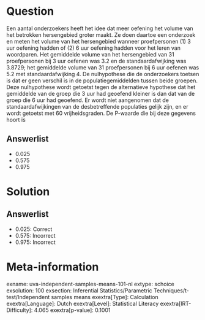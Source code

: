Question
========

Een aantal onderzoekers heeft het idee dat meer oefening het volume van
het betrokken hersengebied groter maakt. Ze doen daartoe een onderzoek
en meten het volume van het hersengebied wanneer proefpersonen (1) 3 uur
oefening hadden of (2) 6 uur oefening hadden voor het leren van
woordparen. Het gemiddelde volume van het hersengebied van 31
proefpersonen bij 3 uur oefenen was 3.2 en de standaardafwijking was
3.8729; het gemiddelde volume van 31 proefpersonen bij 6 uur oefenen was
5.2 met standaardafwijking 4. De nulhypothese die de onderzoekers
toetsen is dat er geen verschil is in de populatiegemiddelden tussen
beide groepen. Deze nulhypothese wordt getoetst tegen de alternatieve
hypothese dat het gemiddelde van de groep die 3 uur had geoefend kleiner
is dan dat van de groep die 6 uur had geoefend. Er wordt niet aangenomen
dat de standaardafwijkingen van de desbetreffende populaties gelijk
zijn, en er wordt getoetst met 60 vrijheidsgraden. De P-waarde die bij
deze gegevens hoort is

Answerlist
----------

* 0.025
* 0.575
* 0.975

Solution
========

Answerlist
----------

* 0.025: Correct
* 0.575: Incorrect
* 0.975: Incorrect

Meta-information
================
exname: uva-independent-samples-means-101-nl
extype: schoice
exsolution: 100
exsection: Inferential Statistics/Parametric Techniques/t-test/Independent samples means
exextra[Type]: Calculation
exextra[Language]: Dutch
exextra[Level]: Statistical Literacy
exextra[IRT-Difficulty]: 4.065
exextra[p-value]: 0.1001
